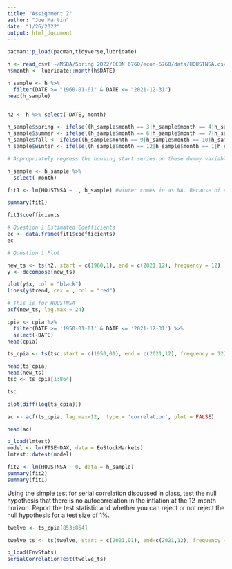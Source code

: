 ```yaml
---
title: "Assignment 2"
author: "Joe Martin"
date: "1/26/2022"
output: html_document
---
```


```r
pacman::p_load(pacman,tidyverse,lubridate)

h <- read_csv('~/MSBA/Spring 2022/ECON 6760/econ-6760/data/HOUSTNSA.csv')
h$month <- lubridate::month(h$DATE)

h_sample <- h %>%
  filter(DATE >= "1960-01-01" & DATE <= "2021-12-31")
head(h_sample)


h2 <- h %>% select(-DATE,-month)
```

```r
h_sample$spring <- ifelse((h_sample$month == 3|h_sample$month == 4|h_sample$month == 5),1,0)
h_sample$summer <- ifelse((h_sample$month == 6|h_sample$month == 7|h_sample$month == 8),1,0)
h_sample$fall <- ifelse((h_sample$month == 9|h_sample$month == 10|h_sample$month == 11),1,0)
h_sample$winter <- ifelse((h_sample$month == 12|h_sample$month == 1|h_sample$month == 2),1,0)
```

```r
# Appropriately regress the housing start series on these dummy variables, using the sample period from Jan 1950 - Dec 2021

h_sample <- h_sample %>%
  select(-month)

fit1 <- lm(HOUSTNSA ~ ., h_sample) #winter comes in as NA. Because of exact colinearity?

summary(fit1)

fit1$coefficients
```
```r
# Question 1 Estimated Coefficients
ec <- data.frame(fit1$coefficients)
ec
```

```r
# Question 1 Plot

new_ts <- ts(h2, start = c(1960,1), end = c(2021,12), frequency = 12)
y <- decompose(new_ts)
```

```r
plot(y$x, col = "black")
lines(y$trend, cex = , col = "red")
```

```r
# This is for HOUSTNSA
acf(new_ts, lag.max = 24)
```

```r
cpia <- cpia %>%
  filter(DATE >= '1950-01-01' & DATE <= '2021-12-31') %>%
  select(-DATE)
head(cpia)

ts_cpia <- ts(tsc,start = c(1950,01), end = c(2021,12), frequency = 12)

head(ts_cpia)
head(new_ts)
tsc <- ts_cpia[1:864]

tsc
```

```r
plot(diff(log(ts_cpia)))

ac <- acf(ts_cpia, lag.max=12,  type = 'correlation', plot = FALSE)

head(ac)
```

```r
p_load(lmtest)
model <- lm(FTSE~DAX, data = EuStockMarkets)
lmtest::dwtest(model)
```

```r
fit2 <- lm(HOUSTNSA ~ 0, data = h_sample)
summary(fit2)
summary(fit1)
```

Using the simple test for serial correlation discussed in class, test the null hypothesis
that there is no autocorrelation in the inflation at the 12-month horizon. Report the test
statistic and whether you can reject or not reject the null hypothesis for a test size of
1%.

```r
twelve <- ts_cpia[853:864]

twelve_ts <- ts(twelve, start = c(2021,01), end=c(2021,12), frequency = 12)

p_load(EnvStats)
serialCorrelationTest(twelve_ts)

```